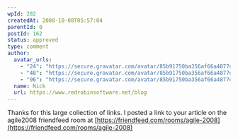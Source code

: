 ```yaml
---
wpId: 282
createdAt: 2008-10-08T05:57:04
parentId: 0
postId: 162
status: approved
type: comment
author:
  avatar_urls:
    - "24": "https://secure.gravatar.com/avatar/85b91750ba356af66a4877dd6aa647d9?s=24&d=mm&r=g"
    - "48": "https://secure.gravatar.com/avatar/85b91750ba356af66a4877dd6aa647d9?s=48&d=mm&r=g"
    - "96": "https://secure.gravatar.com/avatar/85b91750ba356af66a4877dd6aa647d9?s=96&d=mm&r=g"
  name: Nick
  url: https://www.redrobinsoftware.net/blog
---
```


Thanks for this large collection of links. I posted a link to your article on the agile2008 friendfeed room at [https://friendfeed.com/rooms/agile-2008](https://friendfeed.com/rooms/agile-2008)